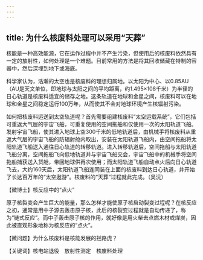 ```yaml
---
---
---
```

title: 为什么核废料处理可以采用“天葬”
---




核能是一种高效能源，它在运作过程中并不产生污染，但使用后的核废料依然具有一定的放射性，如何处理是一个难题。目前常用的方法是将其回收储藏在特制的容器中，然后深埋到地下或海底。

科学家认为，浩瀚的太空也是核废料的理想归属地。以太阳为中心、以0.85AU（AU是天文单位，即地球与太阳之间的平均距离，约1.495×108千米）为半径的日心轨道是核废料适宜的储存之地。这条轨道在地球和金星之间，核废料可以在地球和金星之间稳定运行100万年，从而使其不会对地球环境产生核辐射污染。

如何把核废料运送到太空轨道呢？首先需要组建核废料“太空运载系统”，它们包括可重返大气层的宇宙飞船，可重复使用的空间拖船和仅使用一次的太阳轨道飞船。发射宇宙飞船，使其进入地球上空300千米的低地轨道后，由机械手将核废料从重返大气层的宇宙飞船的防辐射舱内取出，安装在太阳轨道飞船内，由空间拖船将太阳轨道飞船送入通往日心轨道的转移轨道。进入转移轨道后，空间拖船与太阳轨道飞船分离，空间拖船飞向低地轨道并与宇宙飞船交会，宇宙飞船中的机械手将空间拖船捕获送入货舱，带回地球供再次使用；而太阳轨道飞船自动点火后向日心轨道飞去，大约160天后，太阳轨道飞船连同装在上面的核废料到达日心轨道，并开始了长达百万年的“太空遨游”。核废料的“天葬”过程就此完成。（吴沅）





【微博士】核反应中的“点火”

原子核裂变会产生巨大的能量，那么怎样才能使原子核启动裂变过程呢？在核反应之初，通常是用中子源去轰击原子核，此后的核裂变过程就是自动传递了，称为“链式反应”。而中子轰击原子核的作用，就好像是用火柴去点燃木材或煤炭，因此被直观形象地称为核反应的“点火”。

【微问题】为什么核废料是核能发展的拦路虎？

【关键词】核电站退役　放射性测定　核废料处理